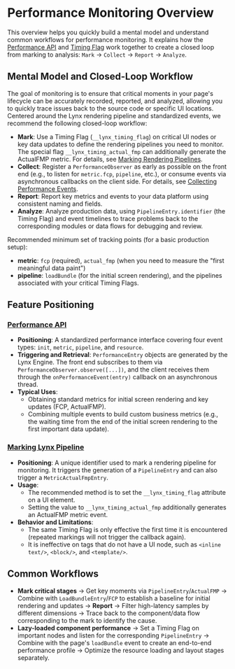 # Performance Monitoring Overview

This overview helps you quickly build a mental model and understand common workflows for performance monitoring. It explains how the [Performance API](./monitor-performance/performance-api.mdx) and [Timing Flag](./monitor-performance/timing-flag.mdx) work together to create a closed loop from marking to analysis: `Mark` → `Collect` → `Report` → `Analyze`.

## Mental Model and Closed-Loop Workflow

The goal of monitoring is to ensure that critical moments in your page's lifecycle can be accurately recorded, reported, and analyzed, allowing you to quickly trace issues back to the source code or specific UI locations. Centered around the Lynx rendering pipeline and standardized events, we recommend the following closed-loop workflow:

- **Mark**: Use a Timing Flag (`__lynx_timing_flag`) on critical UI nodes or key data updates to define the rendering pipelines you need to monitor. The special flag `__lynx_timing_actual_fmp` can additionally generate the ActualFMP metric. For details, see [Marking Rendering Pipelines](./monitor-performance/timing-flag.mdx).
- **Collect**: Register a `PerformanceObserver` as early as possible on the front end (e.g., to listen for `metric.fcp`, `pipeline`, etc.), or consume events via asynchronous callbacks on the client side. For details, see [Collecting Performance Events](./monitor-performance/performance-api.mdx).
- **Report**: Report key metrics and events to your data platform using consistent naming and fields.
- **Analyze**: Analyze production data, using `PipelineEntry.identifier` (the Timing Flag) and event timelines to trace problems back to the corresponding modules or data flows for debugging and review.

Recommended minimum set of tracking points (for a basic production setup):

- **metric**: `fcp` (required), `actual_fmp` (when you need to measure the "first meaningful data paint")
- **pipeline**: `loadBundle` (for the initial screen rendering), and the pipelines associated with your critical Timing Flags.

## Feature Positioning

### [Performance API](./monitor-performance/performance-api.mdx) 

- **Positioning**: A standardized performance interface covering four event types: `init`, `metric`, `pipeline`, and `resource`.
- **Triggering and Retrieval**: `PerformanceEntry` objects are generated by the Lynx Engine. The front end subscribes to them via `PerformanceObserver.observe([...])`, and the client receives them through the `onPerformanceEvent(entry)` callback on an asynchronous thread.
- **Typical Uses**:
  - Obtaining standard metrics for initial screen rendering and key updates (FCP, ActualFMP).
  - Combining multiple events to build custom business metrics (e.g., the waiting time from the end of the initial screen rendering to the first important data update).

### [Marking Lynx Pipeline](./monitor-performance/timing-flag.mdx)

- **Positioning**: A unique identifier used to mark a rendering pipeline for monitoring. It triggers the generation of a `PipelineEntry` and can also trigger a `MetricActualFmpEntry`.
- **Usage**:
  - The recommended method is to set the `__lynx_timing_flag` attribute on a UI element.
  - Setting the value to `__lynx_timing_actual_fmp` additionally generates an ActualFMP metric event.
- **Behavior and Limitations**:
  - The same Timing Flag is only effective the first time it is encountered (repeated markings will not trigger the callback again).
  - It is ineffective on tags that do not have a UI node, such as `<inline text/>`, `<block/>`, and `<template/>`.

## Common Workflows

- **Mark critical stages** → Get key moments via `PipelineEntry`/`ActualFMP` → Combine with `LoadBundleEntry`/`FCP` to establish a baseline for initial rendering and updates → **Report** → Filter high-latency samples by different dimensions → Trace back to the component/data flow corresponding to the mark to identify the cause.
- **Lazy-loaded component performance** → Set a Timing Flag on important nodes and listen for the corresponding `PipelineEntry` → Combine with the page's `loadBundle` event to create an end-to-end performance profile → Optimize the resource loading and layout stages separately.
